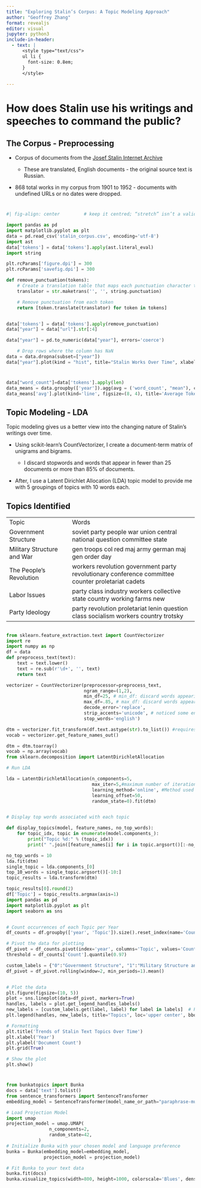 ---
title: "Exploring Stalin’s Corpus: A Topic Modeling Approach"
author: "Geoffrey Zhang"
format: revealjs
editor: visual
jupyter: python3
include-in-header:
  - text: |
      <style type="text/css">
      ul li {
        font-size: 0.8em;
      }
      </style>
    
---

# 

<h1>How does Stalin use his writings and speeches to command the public?</h1>

## The Corpus - Preprocessing

-   Corpus of documents from the [Josef Stalin Internet Archive](https://www.marxists.org/reference/archive/stalin/works/collected/index.htm)

    -   These are translated, English documents - the original source text is Russian.

-   868 total works in my corpus from 1901 to 1952 - documents with undefined URLs or no dates were dropped.

# 

```{python}
#| fig-align: center         # keep it centred; “stretch” isn’t a valid option

import pandas as pd
import matplotlib.pyplot as plt
data = pd.read_csv('stalin_corpus.csv', encoding='utf-8')
import ast
data['tokens'] = data['tokens'].apply(ast.literal_eval)
import string

plt.rcParams['figure.dpi'] = 300
plt.rcParams['savefig.dpi'] = 300

def remove_punctuation(tokens):
    # Create a translation table that maps each punctuation character to None
    translator = str.maketrans('', '', string.punctuation)

    # Remove punctuation from each token
    return [token.translate(translator) for token in tokens]


data['tokens'] = data['tokens'].apply(remove_punctuation)
data["year"] = data["url"].str[:4]

data["year"] = pd.to_numeric(data["year"], errors='coerce')

    # Drop rows where the column has NaN
data = data.dropna(subset=["year"])
data["year"].plot(kind = "hist", title="Stalin Works Over Time", xlabel= "Year",edgecolor='black',  color='red', bins=[1900, 1910, 1920, 1930, 1940, 1950, 1960])

```

# 

```{python}
data["word_count"]=data['tokens'].apply(len)
data_means = data.groupby(['year']).agg(avg = ('word_count', "mean"), count = ('year', 'count'))
data_means['avg'].plot(kind='line', figsize=(8, 4), title='Average Token Count By Year', xlabel = "Year", ylabel = "Average Token Count", color = "red")


```

## Topic Modeling - LDA

Topic modeling gives us a better view into the changing nature of Stalin’s writings over time.

-   Using scikit-learn’s CountVectorizer, I create a document-term matrix of unigrams and bigrams.

    -   I discard stopwords and words that appear in fewer than 25 documents or more than 85% of documents.

-   After, I use a Latent Dirichlet Allocation (LDA) topic model to provide me with 5 groupings of topics with 10 words each.

## Topics Identified

::: {style="font-size: 24pt;"}
|  |  |
|------------------------|-----------------------------------------------|
| Topic | Words |
| Government Structure | soviet party people war union central national question committee state |
| Military Structure and War | gen troops col red maj army german maj gen order day |
| The People’s Revolution | workers revolution government party revolutionary conference committee counter proletariat cadets |
| Labor Issues | party class industry workers collective state country working farms new |
| Party Ideology | party revolution proletariat lenin question class socialism workers country trotsky |
:::

## 

```{python}
from sklearn.feature_extraction.text import CountVectorizer
import re
import numpy as np
df = data
def preprocess_text(text):
    text = text.lower()
    text = re.sub(r'\d+', '', text)
    return text

vectorizer = CountVectorizer(preprocessor=preprocess_text,
                             ngram_range=(1,2),
                             min_df=25, # min_df: discard words appearing in fewer than n documents, percentage or count
                             max_df=.85, # max_df: discard words appearing in more than n documents, percentage or count
                             decode_error='replace',
                             strip_accents='unicode', # noticed some encoding errors when examining the dataframe
                             stop_words='english')

dtm = vectorizer.fit_transform(df.text.astype(str).to_list()) #requires iterable object over raw text documents
vocab = vectorizer.get_feature_names_out()

dtm = dtm.toarray()
vocab = np.array(vocab)
from sklearn.decomposition import LatentDirichletAllocation

# Run LDA

lda = LatentDirichletAllocation(n_components=5,
                                max_iter=5,#maximum number of iterations
                                learning_method='online', #Method used to update
                                learning_offset=50,
                                random_state=0).fit(dtm)


# Display top words associated with each topic

def display_topics(model, feature_names, no_top_words):
    for topic_idx, topic in enumerate(model.components_):
        print("Topic %d:" % (topic_idx))
        print(" ".join([feature_names[i] for i in topic.argsort()[:-no_top_words - 1:-1]]))

no_top_words = 10
lda.fit(dtm)
single_topic = lda.components_[0]
top_10_words = single_topic.argsort()[-10:]
topic_results = lda.transform(dtm)

topic_results[0].round(2)
df['Topic'] = topic_results.argmax(axis=1)
import pandas as pd
import matplotlib.pyplot as plt
import seaborn as sns


# Count occurrences of each Topic per Year
df_counts = df.groupby(['year', 'Topic']).size().reset_index(name='Count')

# Pivot the data for plotting
df_pivot = df_counts.pivot(index='year', columns='Topic', values='Count').fillna(0)
threshold = df_counts['Count'].quantile(0.97)

custom_labels = {"0":"Government Structure", "1":"Military Structure and War","2":"The People’s Revolution","3":"Labor Issues","4":"Party Ideology"}
df_pivot = df_pivot.rolling(window=2, min_periods=1).mean()


# Plot the data
plt.figure(figsize=(10, 5))
plot = sns.lineplot(data=df_pivot, markers=True)
handles, labels = plot.get_legend_handles_labels()
new_labels = [custom_labels.get(label, label) for label in labels]  # Replace with custom labels
plt.legend(handles, new_labels, title="Topics", loc='upper center', bbox_to_anchor=(0.5, -0.1), ncol=3)  # Adjust position if needed

# Formatting
plt.title('Trends of Stalin Text Topics Over Time')
plt.xlabel('Year')
plt.ylabel('Document Count')
plt.grid(True)

# Show the plot
plt.show()

```

# 

```{python}
from bunkatopics import Bunka
docs = data['text'].tolist()
from sentence_transformers import SentenceTransformer
embedding_model = SentenceTransformer(model_name_or_path="paraphrase-multilingual-mpnet-base-v2")

# Load Projection Model
import umap
projection_model = umap.UMAP(
                n_components=2,
                random_state=42,
            )
# Initialize Bunka with your chosen model and language preference
bunka = Bunka(embedding_model=embedding_model,
              projection_model = projection_model)

# Fit Bunka to your text data
bunka.fit(docs)
bunka.visualize_topics(width=800, height=1000, colorscale='Blues', density = True,label_size_ratio = 60, convex_hull = True, show_text = True)

```
